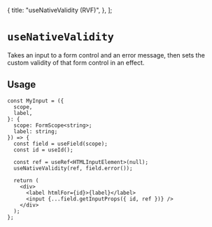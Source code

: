   {
    title: "useNativeValidity (RVF)",
  },
];

# `useNativeValidity`

Takes an input to a form control and an error message, then sets the custom validity of that form control
in an effect.

## Usage

```tsx
const MyInput = ({
  scope,
  label,
}: {
  scope: FormScope<string>;
  label: string;
}) => {
  const field = useField(scope);
  const id = useId();

  const ref = useRef<HTMLInputElement>(null);
  useNativeValidity(ref, field.error());

  return (
    <div>
      <label htmlFor={id}>{label}</label>
      <input {...field.getInputProps({ id, ref })} />
    </div>
  );
};
```
